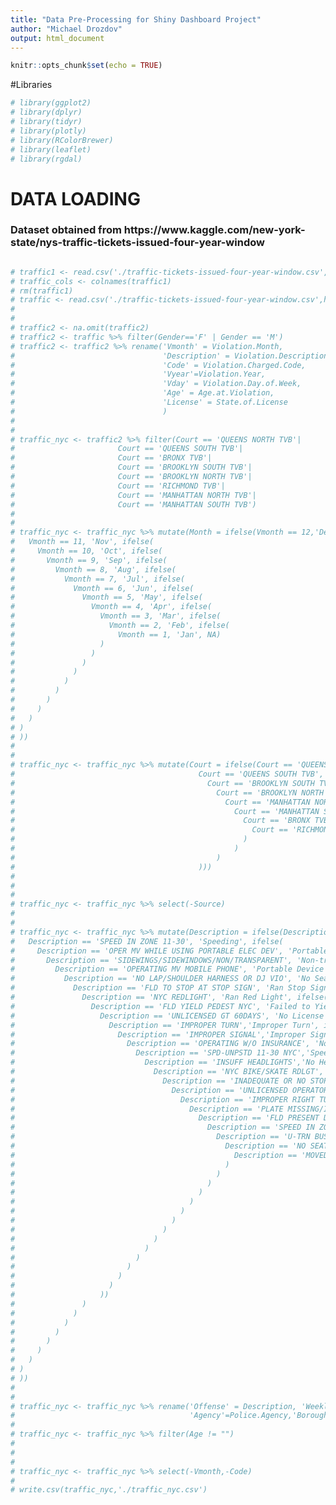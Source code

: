 ```yaml
---
title: "Data Pre-Processing for Shiny Dashboard Project"
author: "Michael Drozdov"
output: html_document
---
```

```r
knitr::opts_chunk$set(echo = TRUE)
```

#Libraries
```r

# library(ggplot2)
# library(dplyr)
# library(tidyr)
# library(plotly)
# library(RColorBrewer)
# library(leaflet)
# library(rgdal)
```

# DATA LOADING 

### Dataset obtained from https://www.kaggle.com/new-york-state/nys-traffic-tickets-issued-four-year-window
```r{ }

# traffic1 <- read.csv('./traffic-tickets-issued-four-year-window.csv',header=T,stringsAsFactors = ,nrow=2)
# traffic_cols <- colnames(traffic1)
# rm(traffic1)
# traffic <- read.csv('./traffic-tickets-issued-four-year-window.csv',header=F, stringsAsFactors = F,col.names = traffic_cols)
# 
# 
# traffic2 <- na.omit(traffic2)
# traffic2 <- traffic %>% filter(Gender=='F' | Gender == 'M')
# traffic2 <- traffic2 %>% rename('Vmonth' = Violation.Month,
#                                 'Description' = Violation.Description,
#                                 'Code' = Violation.Charged.Code,
#                                 'Vyear'=Violation.Year,
#                                 'Vday' = Violation.Day.of.Week,
#                                 'Age' = Age.at.Violation,
#                                 'License' = State.of.License
#                                 )
# 
# 
# traffic_nyc <- traffic2 %>% filter(Court == 'QUEENS NORTH TVB'|
#                       Court == 'QUEENS SOUTH TVB'|
#                       Court == 'BRONX TVB'|
#                       Court == 'BROOKLYN SOUTH TVB'|
#                       Court == 'BROOKLYN NORTH TVB'|
#                       Court == 'RICHMOND TVB'|
#                       Court == 'MANHATTAN NORTH TVB'|
#                       Court == 'MANHATTAN SOUTH TVB')
# 
# 
# traffic_nyc <- traffic_nyc %>% mutate(Month = ifelse(Vmonth == 12,'Dec',ifelse(
#   Vmonth == 11, 'Nov', ifelse(
#     Vmonth == 10, 'Oct', ifelse(
#       Vmonth == 9, 'Sep', ifelse(
#         Vmonth == 8, 'Aug', ifelse(
#           Vmonth == 7, 'Jul', ifelse(
#             Vmonth == 6, 'Jun', ifelse(
#               Vmonth == 5, 'May', ifelse(
#                 Vmonth == 4, 'Apr', ifelse(
#                   Vmonth == 3, 'Mar', ifelse(
#                     Vmonth == 2, 'Feb', ifelse(
#                       Vmonth == 1, 'Jan', NA)
#                   )
#                 )
#               )
#             )
#           )
#         )
#       )
#     )
#   )
# )
# ))
# 
# 
# traffic_nyc <- traffic_nyc %>% mutate(Court = ifelse(Court == 'QUEENS NORTH TVB'|
#                                         Court == 'QUEENS SOUTH TVB', 'Queens',ifelse(
#                                           Court == 'BROOKLYN SOUTH TVB'|
#                                             Court == 'BROOKLYN NORTH TVB', 'Brooklyn',ifelse(
#                                               Court == 'MANHATTAN NORTH TVB'|
#                                                 Court == 'MANHATTAN SOUTH TVB', 'Manhattan',ifelse(
#                                                   Court == 'BRONX TVB', 'Bronx', ifelse(
#                                                     Court == 'RICHMOND TVB', 'Staten-Island', NA
#                                                   )
#                                                 )
#                                             )
#                                         )))
# 
# 
# 
# traffic_nyc <- traffic_nyc %>% select(-Source)
# 
# 
# traffic_nyc <- traffic_nyc %>% mutate(Description = ifelse(Description == 'DISOBEYED TRAFFIC DEVICE', 'Disobeyed Traffic Device',ifelse(
#   Description == 'SPEED IN ZONE 11-30', 'Speeding', ifelse(
#     Description == 'OPER MV WHILE USING PORTABLE ELEC DEV', 'Portable Device',ifelse(
#       Description == 'SIDEWINGS/SIDEWINDOWS/NON/TRANSPARENT', 'Non-transparent Windows',ifelse(
#         Description == 'OPERATING MV MOBILE PHONE', 'Portable Device', ifelse(
#           Description == 'NO LAP/SHOULDER HARNESS OR DJ VIO', 'No Seatbelt', ifelse(
#             Description == 'FLD TO STOP AT STOP SIGN', 'Ran Stop Sign', ifelse(
#               Description == 'NYC REDLIGHT', 'Ran Red Light', ifelse(
#                 Description == 'FLD YIELD PEDEST NYC', 'Failed to Yield', ifelse(
#                   Description == 'UNLICENSED GT 60DAYS', 'No License', ifelse(
#                     Description == 'IMPROPER TURN','Improper Turn', ifelse(
#                       Description == 'IMPROPER SIGNAL','Improper Signal',ifelse(
#                         Description == 'OPERATING W/O INSURANCE', 'No Insurance',ifelse(
#                           Description == 'SPD-UNPSTD 11-30 NYC','Speeding',ifelse(
#                             Description == 'INSUFF HEADLIGHTS','No Headlights On',ifelse(
#                               Description == 'NYC BIKE/SKATE RDLGT','Ran Red on Bike',ifelse(
#                                 Description == 'INADEQUATE OR NO STOP LAMPS','No Stop Lights',ifelse(
#                                   Description == 'UNLICENSED OPERATOR','No License', ifelse(
#                                     Description == 'IMPROPER RIGHT TURN','Improper Right Turn', ifelse(
#                                       Description == 'PLATE MISSING/INSECURE/DIRTY','Missing Plates', ifelse(
#                                         Description == 'FLD PRESENT DOC -NYC','Incomplete Documentation', ifelse(
#                                           Description == 'SPEED IN ZONE 31+', 'Speeding', ifelse(
#                                             Description == 'U-TRN BUSIN DIST NYC','Wrong U-Turn', ifelse(
#                                               Description == 'NO SEAT BELT ADULT','No Seatbelt', ifelse(
#                                                 Description == 'MOVED FROM LANE UNSAFELY/WEAVING', 'Unsafe Lane Departure', Description
#                                               )
#                                             )
#                                           )
#                                         )
#                                       )
#                                     )
#                                   )
#                                 )
#                               )
#                             )
#                           )
#                         )
#                       )
#                     )
#                   ))
#               )
#             )
#           )
#         )
#       )
#     )
#   )
# )
# ))
# 
# 
# traffic_nyc <- traffic_nyc %>% rename('Offense' = Description, 'Weekly'=Vday,'Monthly'=Month,
#                                       'Agency'=Police.Agency,'Borough'=Court,'State'=License,'Year' = Vyear)
# 
# traffic_nyc <- traffic_nyc %>% filter(Age != "")
# 
# 
# 
# traffic_nyc <- traffic_nyc %>% select(-Vmonth,-Code)
# 
# write.csv(traffic_nyc,'./traffic_nyc.csv')

```
